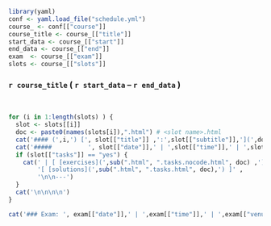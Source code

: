 ```r
library(yaml)
conf <- yaml.load_file("schedule.yml")
course_ <- conf[["course"]]
course_title <- course_[["title"]] 
start_data <- course_[["start"]] 
end_data <- course_[["end"]] 
exam  <- course_[["exam"]] 
slots <- course_[["slots"]] 
```

### `r course_title` ( `r start_data` -- `r end_data` )

<br/>

```r
for (i in 1:length(slots) ) {
  slot <- slots[[i]]
  doc <- paste0(names(slots[i]),".html") # <slot name>.html
  cat('#### (',i,') [', slot[["title"]] ,':',slot[["subtitle"]],'](',doc,')\n\n')
  cat('#####          ', slot[["date"]],' | ',slot[["time"]],' | ',slot[["venue"]])
  if (slot[["tasks"]] == "yes") {
    cat(' | [ [exercises](',sub(".html", ".tasks.nocode.html", doc) ,') ]' ,' ',
        '[ [solutions](',sub(".html", ".tasks.html", doc),') ]' ,
        '\n\n---')
  } 
  cat('\n\n\n\n')
}

cat('### Exam: ', exam[["date"]],' | ',exam[["time"]],' | ',exam[["venue"]])
```

